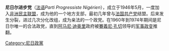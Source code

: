 '''尼日尔进步党'''（[[法语|法语]]''Parti Progressiste Nigérien''），成立于1946年5月，一度加入[[非洲民主联盟|非洲民主联盟]]，成为他的一个地方支部，最初几年曾与[[法国共产党|法国共产党]]结盟。后来发生分裂，进过几次分化改组，成为亲法的一个政党。在1960年到1974年期间是尼日尔唯一的合法政党，直到[[阿马尼·迪奥里|阿马尼·迪奥里]]政府被[[賽義尼·孔切|賽義尼·孔切]]领导的[[军事政变|军事政变]]推翻。

{{Authority control}}
[[Category:尼日政黨|Category:尼日政黨]]